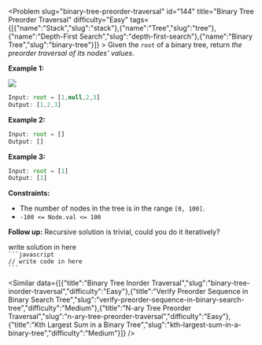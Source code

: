 
<Problem slug="binary-tree-preorder-traversal" id="144" title="Binary Tree Preorder Traversal" difficulty="Easy" tags={[{"name":"Stack","slug":"stack"},{"name":"Tree","slug":"tree"},{"name":"Depth-First Search","slug":"depth-first-search"},{"name":"Binary Tree","slug":"binary-tree"}]} >
    Given the `root` of a binary tree, return _the preorder traversal of its nodes' values_.

**Example 1:**

![](https://assets.leetcode.com/uploads/2020/09/15/inorder_1.jpg)
```javascript 
Input: root = [1,null,2,3]
Output: [1,2,3]

```

**Example 2:**

```javascript 
Input: root = []
Output: []

```

**Example 3:**

```javascript 
Input: root = [1]
Output: [1]

```

**Constraints:**

*   The number of nodes in the tree is in the range `[0, 100]`.
*   `-100 <= Node.val <= 100`

**Follow up:** Recursive solution is trivial, could you do it iteratively?
</Problem >

<Solution>
write solution in here
</Solution>

<Code>
```javascript
// write code in here
```
</Code>

<Similar data={[{"title":"Binary Tree Inorder Traversal","slug":"binary-tree-inorder-traversal","difficulty":"Easy"},{"title":"Verify Preorder Sequence in Binary Search Tree","slug":"verify-preorder-sequence-in-binary-search-tree","difficulty":"Medium"},{"title":"N-ary Tree Preorder Traversal","slug":"n-ary-tree-preorder-traversal","difficulty":"Easy"},{"title":"Kth Largest Sum in a Binary Tree","slug":"kth-largest-sum-in-a-binary-tree","difficulty":"Medium"}]} />
